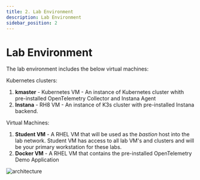 ```yaml
---
title: 2. Lab Environment
description: Lab Environment
sidebar_position: 2
---
```


# Lab Environment
The lab environment includes the below virtual machines:

Kubernetes clusters:

1. **kmaster** - Kubernetes VM - An instance of Kubernetes cluster whith pre-installed OpenTelemetry Collector and Instana Agent
2. **Instana** - RH8 VM - An instance of K3s cluster with pre-installed Instana backend.

Virtual Machines:

1. **Student VM** - A RHEL VM that will be used as the _bastion_ host into the lab network. Student VM has access to all lab VM's and clusters and will be your primary workstation for these labs.
2. **Docker VM** - A RHEL VM that contains the pre-installed OpenTelemetry Demo Application

![architecture](images/architecture-001.png)
